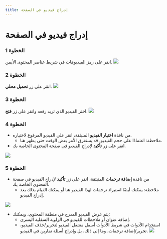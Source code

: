 ---
title: إدراج فيديو في الصفحة
---


# إدراج فيديو في الصفحة

### الخطوة 1

انقر على رمز الفيديوهات في شريط عناصر المحتوى الأيمن.
![](/img/ulearning/teacher/prepare22.png)

### الخطوة 2
انقر على زر **تحميل محلي**.
![](/img/ulearning/teacher/prepare23.png)

### الخطوة 3
اختر الفيديو الذي تريد رفعه وانقر على زر **فتح**.
![](/img/ulearning/teacher/prepare24.png)


### الخطوة 4
- من نافذة **اختيار الفيديو** المنبثقة، انقر على الفيديو المرفوع لاختياره.
  - ملاحظة: اعتمادًا على حجم الفيديو، قد يستغرق الأمر بعض الوقت حتى يظهر هنا.
- انقر على زر **تأكيد** لإدراج الفيديو في صفحة المحتوى الخاصة بك.

![](/img/ulearning/teacher/prepare25.png)

### الخطوة 5
- من نافذة **إضافة ترجمات** المنبثقة، انقر على زر **تأكيد** لإدراج الفيديو في صفحة المحتوى الخاصة بك.
  - ملاحظة: يمكنك أيضًا استيراد ترجمات لهذا الفيديو هنا أو يمكنك القيام بذلك بعد إدراج الفيديو.

![](/img/ulearning/teacher/prepare26.png)

  - يتم عرض الفيديو المدرج في منطقة المحتوى، ويمكنك:
    - إضافة عنوان أو ملاحظات للفيديو في الزاوية السفلية اليسرى.
    - استخدام الأدوات في شريط الأدوات أسفل مشغل الفيديو لتحرير/حذف الفيديو، تحرير/إضافة ترجمات، وما إلى ذلك، بل وإدراج أسئلة تمارين في الفيديو.
![](/img/ulearning/teacher/prepare27.png)
